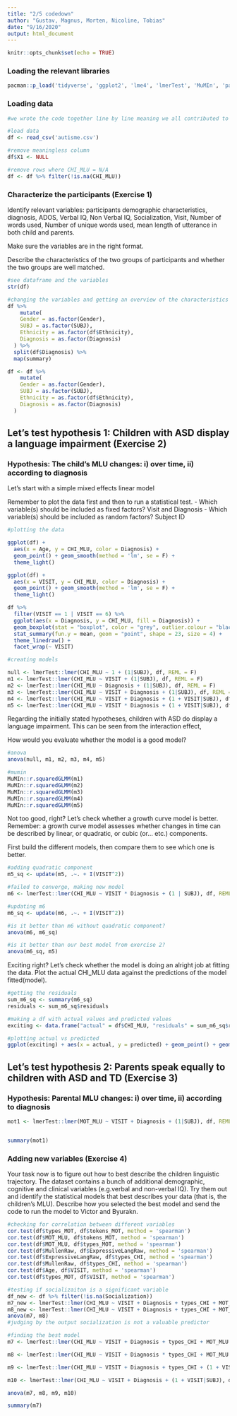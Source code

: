 ```yaml
---
title: "2/5 codedown"
author: "Gustav, Magnus, Morten, Nicoline, Tobias"
date: "9/16/2020"
output: html_document
---
```


```r
knitr::opts_chunk$set(echo = TRUE)
```


### Loading the relevant libraries

```r
pacman::p_load('tidyverse', 'ggplot2', 'lme4', 'lmerTest', 'MuMIn', 'pastecs', 'purr')

```

### Loading data

```r
#we wrote the code together line by line meaning we all contributed to all the code equally

#load data
df <- read_csv('autisme.csv')

#remove meaningless column
df$X1 <- NULL

#remove rows where CHI_MLU = N/A
df <- df %>% filter(!is.na(CHI_MLU))

```


### Characterize the participants (Exercise 1)

Identify relevant variables: participants demographic characteristics, diagnosis, ADOS, Verbal IQ, Non Verbal IQ, Socialization, Visit, Number of words used, Number of unique words used, mean length of utterance in both child and parents.

Make sure the variables are in the right format.

Describe the characteristics of the two groups of participants and whether the two groups are well matched.

```r

#see dataframe and the variables 
str(df)

#changing the variables and getting an overview of the characteristics 
df %>% 
    mutate(
    Gender = as.factor(Gender),
    SUBJ = as.factor(SUBJ),
    Ethnicity = as.factor(df$Ethnicity),
    Diagnosis = as.factor(Diagnosis)
  ) %>% 
  split(df$Diagnosis) %>%
  map(summary)

df <- df %>% 
    mutate(
    Gender = as.factor(Gender),
    SUBJ = as.factor(SUBJ),
    Ethnicity = as.factor(df$Ethnicity),
    Diagnosis = as.factor(Diagnosis)
  )

```

## Let's test hypothesis 1: Children with ASD display a language impairment  (Exercise 2)

### Hypothesis: The child's MLU changes: i) over time, ii) according to diagnosis

Let's start with a simple mixed effects linear model

Remember to plot the data first and then to run a statistical test.
- Which variable(s) should be included as fixed factors? Visit and Diagnosis
- Which variable(s) should be included as random factors? Subject ID

```r

#plotting the data

ggplot(df) + 
  aes(x = Age, y = CHI_MLU, color = Diagnosis) +
  geom_point() + geom_smooth(method = 'lm', se = F) +
  theme_light()

ggplot(df) + 
  aes(x = VISIT, y = CHI_MLU, color = Diagnosis) +
  geom_point() + geom_smooth(method = 'lm', se = F) +
  theme_light()

df %>% 
  filter(VISIT == 1 | VISIT == 6) %>% 
  ggplot(aes(x = Diagnosis, y = CHI_MLU, fill = Diagnosis)) +
  geom_boxplot(stat = "boxplot", color = "grey", outlier.colour = "black", outlier.shape = 16, outlier.size = 2, notch = FALSE) +
  stat_summary(fun.y = mean, geom = "point", shape = 23, size = 4) + 
  theme_linedraw() + 
  facet_wrap(~ VISIT)

```


```r
#creating models

null <- lmerTest::lmer(CHI_MLU ~ 1 + (1|SUBJ), df, REML = F)
m1 <- lmerTest::lmer(CHI_MLU ~ VISIT + (1|SUBJ), df, REML = F)
m2 <- lmerTest::lmer(CHI_MLU ~ Diagnosis + (1|SUBJ), df, REML = F)
m3 <- lmerTest::lmer(CHI_MLU ~ VISIT + Diagnosis + (1|SUBJ), df, REML = F)
m4 <- lmerTest::lmer(CHI_MLU ~ VISIT + Diagnosis + (1 + VISIT|SUBJ), df, REML = F)
m5 <- lmerTest::lmer(CHI_MLU ~ VISIT * Diagnosis + (1 + VISIT|SUBJ), df, REML = F)

```

Regarding the initially stated hypotheses, children with ASD do display a language impairment. This can be seen from the interaction effect, 


How would you evaluate whether the model is a good model?

```r

#anova
anova(null, m1, m2, m3, m4, m5)

#mumin
MuMIn::r.squaredGLMM(m1)
MuMIn::r.squaredGLMM(m2)
MuMIn::r.squaredGLMM(m3)
MuMIn::r.squaredGLMM(m4)
MuMIn::r.squaredGLMM(m5)

```


Not too good, right? Let's check whether a growth curve model is better.
Remember: a growth curve model assesses whether changes in time can be described by linear, or quadratic, or cubic (or... etc.) components.

First build the different models, then compare them to see which one is better.

```r

#adding quadratic component
m5_sq <- update(m5, .~. + I(VISIT^2))

#failed to converge, making new model
m6 <- lmerTest::lmer(CHI_MLU ~ VISIT * Diagnosis + (1 | SUBJ), df, REML = F)

#updating m6
m6_sq <- update(m6, .~. + I(VISIT^2))

#is it better than m6 without quadratic component?
anova(m6, m6_sq)

#is it better than our best model from exercise 2?
anova(m6_sq, m5)

```

Exciting right? Let's check whether the model is doing an alright job at fitting the data. Plot the actual CHI_MLU data against the predictions of the model fitted(model). 

```r
#getting the residuals
sum_m6_sq <- summary(m6_sq)
residuals <- sum_m6_sq$residuals

#making a df with actual values and predicted values
exciting <- data.frame("actual" = df$CHI_MLU, "residuals" = sum_m6_sq$residuals, "predicted" = df$CHI_MLU + sum_m6_sq$residuals)

#plotting actual vs predicted
ggplot(exciting) + aes(x = actual, y = predicted) + geom_point() + geom_smooth(method = "lm")

```

## Let's test hypothesis 2: Parents speak equally to children with ASD and TD  (Exercise 3)

### Hypothesis: Parental MLU changes: i) over time, ii) according to diagnosis

```r

mot1 <- lmerTest::lmer(MOT_MLU ~ VISIT + Diagnosis + (1|SUBJ), df, REML = F)


summary(mot1)

```


### Adding new variables (Exercise 4)

Your task now is to figure out how to best describe the children linguistic trajectory. The dataset contains a bunch of additional demographic, cognitive and clinical variables (e.g.verbal and non-verbal IQ). Try them out and identify the statistical models that best describes your data (that is, the children's MLU). Describe how you selected the best model and send the code to run the model to Victor and Byurakn.


```r
#checking for correlation between different variables
cor.test(df$types_MOT, df$tokens_MOT, method = 'spearman')
cor.test(df$MOT_MLU, df$tokens_MOT, method = 'spearman')
cor.test(df$MOT_MLU, df$types_MOT, method = 'spearman')
cor.test(df$MullenRaw, df$ExpressiveLangRaw, method = 'spearman')
cor.test(df$ExpressiveLangRaw, df$types_CHI, method = 'spearman')
cor.test(df$MullenRaw, df$types_CHI, method = 'spearman')
cor.test(df$Age, df$VISIT, method = 'spearman')
cor.test(df$types_MOT, df$VISIT, method = 'spearman')

#testing if socializaiton is a significant variable
df_new <- df %>% filter(!is.na(Socialization))
m7_new <- lmerTest::lmer(CHI_MLU ~ VISIT + Diagnosis + types_CHI + MOT_MLU + Socialization + (1 + VISIT|SUBJ), df_new, REML = F)
m8_new <- lmerTest::lmer(CHI_MLU ~ VISIT + Diagnosis + types_CHI + MOT_MLU + (1 + VISIT|SUBJ), df_new, REML = F)
anova(m7, m8)
#judging by the output socialization is not a valuable predictor

#finding the best model
m7 <- lmerTest::lmer(CHI_MLU ~ VISIT + Diagnosis + types_CHI + MOT_MLU + (1 + VISIT|SUBJ), df, REML = F)

m8 <- lmerTest::lmer(CHI_MLU ~ VISIT + Diagnosis * types_CHI + MOT_MLU + (1 + VISIT|SUBJ), df, REML = F)

m9 <- lmerTest::lmer(CHI_MLU ~ VISIT + Diagnosis + types_CHI + (1 + VISIT|SUBJ), df, REML = F)

m10 <- lmerTest::lmer(CHI_MLU ~ VISIT + Diagnosis + (1 + VISIT|SUBJ), df, REML = F)

anova(m7, m8, m9, m10)

summary(m7)

```